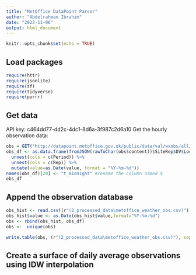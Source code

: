 ```yaml
---
title: "MetOffice DataPoint Parser"
author: "Abdelrahman Ibrahim"
date: "2023-11-06"
output: html_document
---
```


```r
knitr::opts_chunk$set(echo = TRUE)
```

## Load packages 

```r
require(httr)
require(jsonlite)
require(sf)
require(tidyverse)
require(purrr)
```

## Get data
API key: c464dd77-dd2c-4dc1-8d6a-3f987c2d6a10
Get the hourly observation data:

```r
obs = GET("http://datapoint.metoffice.gov.uk/public/data/val/wxobs/all/json/all?res=hourly&key=c464dd77-dd2c-4dc1-8d6a-3f987c2d6a10")
obs_df <- as.data.frame(fromJSON(rawToChar(obs$content))$SiteRep$DV$Location)%>%
  unnest(cols = c(Period)) %>%
  unnest(cols = c(Rep)) %>%
  mutate(value=as.Date(value, format = "%Y-%m-%d"))
names(obs_df)[20] <- "t_midnight" #rename the column named $
obs_df
```

## Append the observation database

```r
obs_hist <- read.csv((r"(2_processed_data\metoffice_weather_obs.csv)"))
obs_hist$value <- as.Date(obs_hist$value,format="%Y-%m-%d")
obs <- rbind(obs_hist, obs_df)
obs <-  unique(obs)

write.table(obs, (r"(2_processed_data\metoffice_weather_obs.csv)"), sep = ",", row.names = FALSE)
```


## Create a surface of daily average observations using IDW interpolation

```r
```

